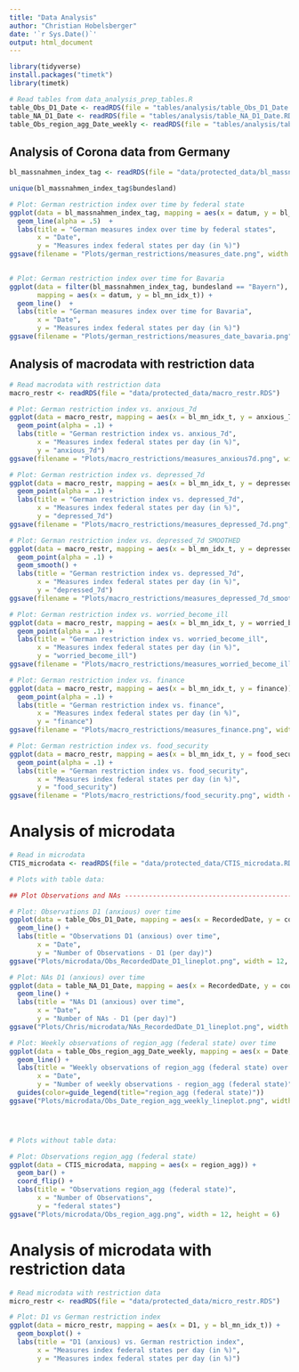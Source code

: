 ```yaml
---
title: "Data Analysis"
author: "Christian Hobelsberger"
date: '`r Sys.Date()`'
output: html_document
---
```


```r
library(tidyverse)
install.packages("timetk")
library(timetk)

# Read tables from data_analysis_prep_tables.R
table_Obs_D1_Date <- readRDS(file = "tables/analysis/table_Obs_D1_Date.RDS")
table_NA_D1_Date <- readRDS(file = "tables/analysis/table_NA_D1_Date.RDS")
table_Obs_region_agg_Date_weekly <- readRDS(file = "tables/analysis/table_Obs_region_agg_Date_weekly.RDS")
```

## Analysis of Corona data from Germany

```r
bl_massnahmen_index_tag <- readRDS(file = "data/protected_data/bl_massnahmen_index_tag.RDS")

unique(bl_massnahmen_index_tag$bundesland)

# Plot: German restriction index over time by federal state 
ggplot(data = bl_massnahmen_index_tag, mapping = aes(x = datum, y = bl_mn_idx_t, color = bundesland)) +
  geom_line(alpha = .5)  +
  labs(title = "German measures index over time by federal states",
       x = "Date",
       y = "Measures index federal states per day (in %)")
ggsave(filename = "Plots/german_restrictions/measures_date.png", width = 12, height = 9)
  

# Plot: German restriction index over time for Bavaria 
ggplot(data = filter(bl_massnahmen_index_tag, bundesland == "Bayern"), 
       mapping = aes(x = datum, y = bl_mn_idx_t)) +
  geom_line()  +
  labs(title = "German measures index over time for Bavaria",
       x = "Date",
       y = "Measures index federal states per day (in %)")
ggsave(filename = "Plots/german_restrictions/measures_date_bavaria.png", width = 12, height = 9)
```

## Analysis of macrodata with restriction data

```r
# Read macrodata with restriction data
macro_restr <- readRDS(file = "data/protected_data/macro_restr.RDS")

# Plot: German restriction index vs. anxious_7d
ggplot(data = macro_restr, mapping = aes(x = bl_mn_idx_t, y = anxious_7d)) +
  geom_point(alpha = .1) +
  labs(title = "German restriction index vs. anxious_7d",
       x = "Measures index federal states per day (in %)",
       y = "anxious_7d")
ggsave(filename = "Plots/macro_restrictions/measures_anxious7d.png", width = 12, height = 9)

# Plot: German restriction index vs. depressed_7d
ggplot(data = macro_restr, mapping = aes(x = bl_mn_idx_t, y = depressed_7d)) +
  geom_point(alpha = .1) +
  labs(title = "German restriction index vs. depressed_7d",
       x = "Measures index federal states per day (in %)",
       y = "depressed_7d")
ggsave(filename = "Plots/macro_restrictions/measures_depressed_7d.png", width = 12, height = 9)

# Plot: German restriction index vs. depressed_7d SMOOTHED
ggplot(data = macro_restr, mapping = aes(x = bl_mn_idx_t, y = depressed_7d)) +
  geom_point(alpha = .1) +
  geom_smooth() +
  labs(title = "German restriction index vs. depressed_7d",
       x = "Measures index federal states per day (in %)",
       y = "depressed_7d")
ggsave(filename = "Plots/macro_restrictions/measures_depressed_7d_smoothed.png", width = 12, height = 9)

# Plot: German restriction index vs. worried_become_ill
ggplot(data = macro_restr, mapping = aes(x = bl_mn_idx_t, y = worried_become_ill)) +
  geom_point(alpha = .1) +
  labs(title = "German restriction index vs. worried_become_ill",
       x = "Measures index federal states per day (in %)",
       y = "worried_become_ill")
ggsave(filename = "Plots/macro_restrictions/measures_worried_become_ill.png", width = 12, height = 9)

# Plot: German restriction index vs. finance
ggplot(data = macro_restr, mapping = aes(x = bl_mn_idx_t, y = finance)) +
  geom_point(alpha = .1) +
  labs(title = "German restriction index vs. finance",
       x = "Measures index federal states per day (in %)",
       y = "finance")
ggsave(filename = "Plots/macro_restrictions/measures_finance.png", width = 12, height = 9)

# Plot: German restriction index vs. food_security
ggplot(data = macro_restr, mapping = aes(x = bl_mn_idx_t, y = food_security)) +
  geom_point(alpha = .1) +
  labs(title = "German restriction index vs. food_security",
       x = "Measures index federal states per day (in %)",
       y = "food_security")
ggsave(filename = "Plots/macro_restrictions/food_security.png", width = 12, height = 9)

```

# Analysis of microdata
```r
# Read in microdata
CTIS_microdata <- readRDS(file = "data/protected_data/CTIS_microdata.RDS")

# Plots with table data: 

## Plot Observations and NAs ----------------------------------------------------------------------------------

# Plot: Observations D1 (anxious) over time
ggplot(data = table_Obs_D1_Date, mapping = aes(x = RecordedDate, y = count)) +
  geom_line() +
  labs(title = "Observations D1 (anxious) over time",
       x = "Date",
       y = "Number of Observations - D1 (per day)")
ggsave("Plots/microdata/Obs_RecordedDate_D1_lineplot.png", width = 12, height = 6)

# Plot: NAs D1 (anxious) over time
ggplot(data = table_NA_D1_Date, mapping = aes(x = RecordedDate, y = count_NA)) +
  geom_line() +
  labs(title = "NAs D1 (anxious) over time",
       x = "Date",
       y = "Number of NAs - D1 (per day)")
ggsave("Plots/Chris/microdata/NAs_RecordedDate_D1_lineplot.png", width = 12, height = 6)

# Plot: Weekly observations of region_agg (federal state) over time
ggplot(data = table_Obs_region_agg_Date_weekly, mapping = aes(x = Date, y = count, color = region_agg)) +
  geom_line() +
  labs(title = "Weekly observations of region_agg (federal state) over time",
       x = "Date",
       y = "Number of weekly observations - region_agg (federal state)") +
  guides(color=guide_legend(title="region_agg (federal state)"))
ggsave("Plots/microdata/Obs_Date_region_agg_weekly_lineplot.png", width = 12, height = 6)




# Plots without table data:

# Plot: Observations region_agg (federal state)
ggplot(data = CTIS_microdata, mapping = aes(x = region_agg)) +
  geom_bar() +
  coord_flip() +
  labs(title = "Observations region_agg (federal state)",
       x = "Number of Observations",
       y = "federal states")
ggsave("Plots/microdata/Obs_region_agg.png", width = 12, height = 6)
```

# Analysis of microdata with restriction data
```r
# Read microdata with restriction data
micro_restr <- readRDS(file = "data/protected_data/micro_restr.RDS")

# Plot: D1 vs German restriction index
ggplot(data = micro_restr, mapping = aes(x = D1, y = bl_mn_idx_t)) +
  geom_boxplot() +
  labs(title = "D1 (anxious) vs. German restriction index",
       x = "Measures index federal states per day (in %)",
       y = "Measures index federal states per day (in %)")
```


